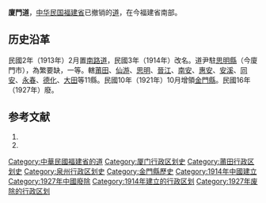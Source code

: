 '''廈門道'''，[[中华民国|中华民国]][[福建省_(中华民国)|福建省]]已撤销的[[道_(行政区划)|道]]，在今福建省南部。

==历史沿革==
民國2年（1913年）2月置[[南路道|南路道]]，民國3年（1914年）改名。道尹駐[[思明縣|思明縣]]（今廈門市），為繁要缺，一等。轄[[莆田縣|莆田]]、[[仙游县|仙游]]、[[思明縣|思明]]、[[晉江縣|晉江]]、[[南安市|南安]]、[[惠安县|惠安]]、[[安溪县|安溪]]、[[同安縣|同安]]、[[永春县|永春]]、[[德化县|德化]]、[[大田县|大田]]等11縣。民國10年（1921年）10月增領[[金門縣|金門縣]]。民國16年（1927年）廢。

== 参考文献 ==
# {{Cite book | author = 戴均良等 | title = 《中国古今地名大词典》 | location = 上海 | publisher = 上海辞书出版社 | date = 2005 | language = zh-hans }}
# {{Cite book | author = 史为乐 | title = 《中华人民共和国政区沿革（1949-2002）》 | location = 北京 | publisher = 人民出版社 | date = 2006 | language = zh-hans }}

{{福建省历史二级政区|nocat}}

{{中华民国大陆时期行政区划小作品}}
[[Category:中華民國福建省的道|Category:中華民國福建省的道]]
[[Category:厦门行政区划史|Category:厦门行政区划史]]
[[Category:莆田行政区划史|Category:莆田行政区划史]]
[[Category:泉州行政区划史|Category:泉州行政区划史]]
[[Category:金門縣歷史|Category:金門縣歷史]]
[[Category:1914年中國建立|Category:1914年中國建立]]
[[Category:1927年中國廢除|Category:1927年中國廢除]]
[[Category:1914年建立的行政区划|Category:1914年建立的行政区划]]
[[Category:1927年废除的行政区划|Category:1927年废除的行政区划]]